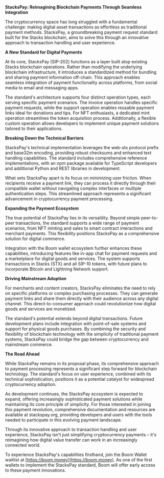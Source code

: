 



**StacksPay: Reimagining Blockchain Payments Through Seamless Integration**

 
The cryptocurrency space has long struggled with a fundamental challenge: making digital asset transactions as effortless as traditional payment methods. StacksPay, a groundbreaking payment request standard built for the Stacks blockchain, aims to solve this through an innovative approach to transaction handling and user experience.

 
**A New Standard for Digital Payments**

At its core, StacksPay (SIP-202) functions as a layer built atop existing Stacks blockchain operations. Rather than modifying the underlying blockchain infrastructure, it introduces a standardized method for bundling and sharing payment information off-chain. This approach enables seamless integration of payment functionality across platforms, from social media to email and messaging apps.

The standard's architecture supports four distinct operation types, each serving specific payment scenarios. The invoice operation handles specific payment requests, while the support operation enables reusable payment links ideal for donations and tips. For NFT enthusiasts, a dedicated mint operation streamlines the token acquisition process. Additionally, a flexible custom operation allows developers to implement unique payment solutions tailored to their applications.

 
**Breaking Down the Technical Barriers**

StacksPay's technical implementation leverages the web-stx protocol prefix and base32m encoding, providing robust checksums and enhanced text handling capabilities. The standard includes comprehensive reference implementations, with an npm package available for TypeScript developers and additional Python and REST libraries in development.

What sets StacksPay apart is its focus on minimizing user friction. When recipients receive a payment link, they can process it directly through their compatible wallet without navigating complex interfaces or multiple authentication steps. This streamlined approach represents a significant advancement in cryptocurrency payment processing.

 
**Expanding the Payment Ecosystem**

The true potential of StacksPay lies in its versatility. Beyond simple peer-to-peer transactions, the standard supports a wide range of payment scenarios, from NFT minting and sales to smart contract interactions and merchant payments. This flexibility positions StacksPay as a comprehensive solution for digital commerce.

Integration with the Boom wallet ecosystem further enhances these capabilities, introducing features like in-app chat for payment requests and a marketplace for digital goods and services. The system supports transactions in Stacks (STX) and all SIP-10 tokens, with future plans to incorporate Bitcoin and Lightning Network support.

 
**Driving Mainstream Adoption**

For merchants and content creators, StacksPay eliminates the need to rely on specific platforms or complex purchasing processes. They can generate payment links and share them directly with their audience across any digital channel. This direct-to-consumer approach could revolutionize how digital goods and services are monetized.

The standard's potential extends beyond digital transactions. Future development plans include integration with point-of-sale systems and support for physical goods purchases. By combining the security and flexibility of blockchain technology with the simplicity of traditional payment systems, StacksPay could bridge the gap between cryptocurrency and mainstream commerce.

 
**The Road Ahead**

While StacksPay remains in its proposal phase, its comprehensive approach to payment processing represents a significant step forward for blockchain technology. The standard's focus on user experience, combined with its technical sophistication, positions it as a potential catalyst for widespread cryptocurrency adoption.

As development continues, the StacksPay ecosystem is expected to expand, offering increasingly sophisticated payment solutions while maintaining its core principle of simplicity. For those interested in joining this payment revolution, comprehensive documentation and resources are available at stackspay.org, providing developers and users with the tools needed to participate in this evolving payment landscape.

Through its innovative approach to transaction handling and user experience, StacksPay isn't just simplifying cryptocurrency payments – it's reimagining how digital value transfer can work in an increasingly connected world.

To experience StacksPay's capabilities firsthand, join the Boom Wallet waitlist at [https://boom.money](https://boom.money). As one of the first wallets to implement the StacksPay standard, Boom will offer early access to these payment innovations.

